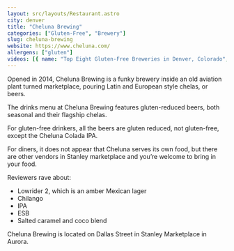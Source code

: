 ```yaml
---
layout: src/layouts/Restaurant.astro
city: denver
title: "Cheluna Brewing"
categories: ["Gluten-Free", "Brewery"]
slug: cheluna-brewing
website: https://www.cheluna.com/
allergens: ["gluten"]
videos: [{ name: "Top Eight Gluten-Free Breweries in Denver, Colorado", url: "https://www.youtube.com/watch?v=OM7Fjw6uJAA" }]
---
```


Opened in 2014, Cheluna Brewing is a funky brewery inside an old aviation plant turned marketplace, pouring Latin and European style chelas, or beers.

The drinks menu at Cheluna Brewing features gluten-reduced beers, both seasonal and their flagship chelas.

For gluten-free drinkers, all the beers are gluten reduced, not gluten-free, except the Cheluna Colada IPA.

For diners, it does not appear that Cheluna serves its own food, but there are other vendors in Stanley marketplace and you’re welcome to bring in your food.

Reviewers rave about:
* Lowrider 2, which is an amber Mexican lager
* Chilango
* IPA
* ESB
* Salted caramel and coco blend

Cheluna Brewing is located on Dallas Street in Stanley Marketplace in Aurora.
